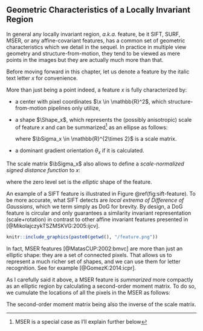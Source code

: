 ## Geometric Characteristics of a Locally Invariant Region

In general any locally invariant region, *a.k.a.* feature, be it SIFT, SURF,
MSER, or any affine-covariant features, has a common set of geometric
characteristics which we detail in the sequel. In practice in multiple view
geometry and structure-from-motion, they tend to be viewed as mere points in the
images but they are actually much more than that.

Before moving forward in this chapter, let us denote a feature by the italic
text letter $x$ for convenience.

More than just being a point indeed, a feature $x$ is fully characterized by:

- a center with pixel coordinates $\x \in \mathbb{R}^2$,
  which structure-from-motion pipelines only utilize,

- a shape $\Shape_x$, which represents the (possibly anisotropic) scale of
  feature $x$ and can be summarized^[MSER is a special case as I'll explain
  further below] as an ellipse as follows:

  \begin{equation}
    \Shape_x \eqdef \left\{ \x' \in \mathbb{R}^2\ \left|\ (\x'-\x)^T \bSigma_x
  (\x'-\x) \leq 1 \right. \right\},
  \end{equation}

  where $\bSigma_x \in \mathbb{R}^{2\times 2}$ is a scale matrix.

- a dominant gradient orientation $\theta_x$ if it is calculated.

The scale matrix $\bSigma_x$ also allows to define a *scale-normalized signed
distance function* to $x$:

\begin{equation}
  d_x(\x') \eqdef (\x' - \x)^T \bSigma (\x' - \x) - 1,
\end{equation}

where the zero level set is the *elliptic* shape of the feature.

An example of a SIFT feature is illustrated in Figure \@ref(fig:sift-feature).
To be more accurate, what SIFT detects are *local extrema of Difference of
Gaussians*, which we term simply as DoG for brevity. By design, a DoG feature is
circular and only guarantees a similarity invariant representation
(scale+rotation) in contrast to other affine invariant features presented in
[@MikolajczykTSZMSKVG:2005:ijcv].

```r

knitr::include_graphics(paste0(getwd(), "/feature.png"))
```

In fact, MSER features [@MatasCUP:2002:bmvc] are more than just an elliptic
shape: they are a set of connected pixels. That allows us to represent a much
richer set of shapes, and we can use them for letter recognition. See for
example [@GomezK:2014:icpr].

As I carefully said it above, a MSER feature is *summarized* more compactly as
an elliptic region by calculating a second-order moment matrix. To do so, we
cumulate the locations of all the pixels in the MSER as follows:

\begin{equation}
  \bSigma_x^{-1} = \begin{bmatrix}
    \sum_{\mathbf{x}'} (\mathbf{x}'_1 - \mathbf{x}_1)^2 &
    %
    \sum_{\mathbf{x}'}
      (\mathbf{x}'_1 * \mathbf{x}'_2 -
      \bar{\mathbf{x}}_1 \bar{\mathbf{x}}_2)^2 \\
    %
    \sum_{\mathbf{x}'}
      (\mathbf{x}'_1 * \mathbf{x}'_2 -
    \bar{\mathbf{x}}_1 \bar{\mathbf{x}}_2)^2 &
    %
    \sum_{\mathbf{x}'} (\mathbf{x}'_2 - \mathbf{x}_2)^2
  \end{bmatrix},
\end{equation}

The second-order moment matrix being also the inverse of the scale matrix.

<!--
Note that, while affine-covariant keypoint scales are elliptic, e.g.,
with a Harris-affine detector, others such as DoG-SIFT scales are
isotropic, i.e., circular as shown in Figure \ref{fig:feature}. Examples of elliptic features are shown in Figure \ref{fig:AffineCovariantRegions}.

The orientation is typically given by the
dominant gradient direction around $x$ at some appropriate scale.

\begin{figure}[htbp]
	\centering
		\includegraphics[width=\textwidth]{figures/AffineCovariantRegions.png}
	\caption[Different elliptic features]{Different elliptic features. Credits: \citep{MikolajczykTSZMSKVG:2005:ijcv}.}
	\label{fig:AffineCovariantRegions}
\end{figure}

The Feature descriptor abstracts the image
around $x$, also at some appropriate scale, for comparison
with other detected features.
%
In particular, the SIFT descriptor corresponds to a concatenation of histograms of local gradients on a patch with appropriate size and centered on the feature position as illustrated in Figure \ref{fig:SiftDescriptor}.

\begin{figure}[ht]
	\centering
		\includegraphics[width=\textwidth]{figures/SiftDescriptor.png}
	\caption[The SIFT descriptor]{The SIFT descriptor. Credits: \citep{Lowe:2004:ijcv}.}
	\label{fig:SiftDescriptor}
\end{figure}

-->
